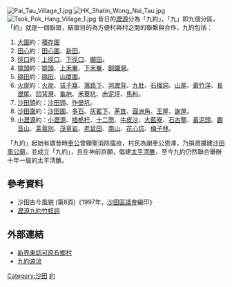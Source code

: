 [[File:Pai_Tau_Village_1.jpg|thumb]]
[[File:HK_Shatin_Wong_Nai_Tau.jpg|thumb]]
[[File:Tsok_Pok_Hang_Village_1.jpg|thumb]]
昔日的[[瀝源|瀝源]]分為「九約」，「九」即九個分區，「約」就是一個聯盟，結盟目的為方便村與村之間的聯繫與合作，九約包括：

# [[大圍|大圍]]約：[[積存圍|積存圍]]
# [[田心|田心]]約：[[田心圍|田心圍]]、[[新田村_(沙田)|新田]]。
# [[徑口|徑口]]約：[[上徑口村|上徑口]]、[[下徑口村|下徑口]]、[[顯田|顯田]]。
# [[排頭|排頭]]約：[[排頭村|排頭]]、[[禾輋|上禾輋]]、[[禾輋|下禾輋]]、[[銅鑼灣_(沙田)|銅鑼灣]]。
# [[隔田|隔田]]約：[[隔田|隔田]]、[[山下圍|山廈圍]]。
# [[火炭|火炭]]約：[[火炭村|火炭]]、[[拔子窩村|拔子窩]]、[[落路下村|落路下]]、[[河瀝背村|河瀝背]]、[[九肚村|九肚]]、[[石榴洞村|石榴洞]]、[[村_(沙田)|山尾]]、[[黃竹洋_(沙田火炭約)|黃竹洋]]、[[長瀝尾村|長瀝尾]]、[[坳背灣村|凹背灣]]、[[桂地新村|龜地]]、[[禾寮坑村|禾寮坑]]、[[赤泥坪村|赤泥坪]]、[[馬料村|馬料]]。
# [[沙田頭|沙田頭]]約：[[沙田頭村|沙田頭]]、[[作壆坑村|作壆坑]]。
# [[沙田圍|沙田圍]]約：[[沙田圍|沙田圍]]、[[多石村|多石]]、[[灰窰下_(沙田)|灰窰下]]、[[茅笪村|茅笪]]、[[圓洲角|圓洲角]]、[[王屋村|王屋]]、[[謝屋村|謝屋]]。
# [[小瀝源|小瀝源]]約：[[小瀝源村|小瀝源]]、[[插桅杆村|插桅杆]]、[[十二笏村|十二笏]]、[[牛皮沙村|牛皮沙]]、[[大藍寮村|大藍寮]]、[[石古壟村|石古壟]]、[[黃泥頭村|黃泥頭]]、[[觀音山村_(沙田)|觀音山]]、[[芙蓉別村|芙蓉別]]、[[茂草岩村|茂草岩]]、[[老鼠田村|老鼠田]]、[[南山村_(沙田)|南山]]、[[花心坑村|花心坑]]、[[梅子林村_(沙田區)|梅子林]]。

「九約」起始有謂昔時[[車公|車公]]曾顯聖消除瘟疫，村民為謝車公恩澤，乃捐資擴建[[沙田車公廟|沙田車公廟]]，並成立「九約」，且在神前許願，倡建[[太平清醮|太平清醮]]，至今九約仍然聯合舉辦十年一屆的太平清醮。

== 參考資料 ==
* 沙田古今風貌 (第8頁)《1997年，[[沙田_(香港)|沙田]][[區議會|區議會]]編印》
* [[瀝源九約竹枝詞|瀝源九約竹枝詞]]

== 外部連結 ==
* [http://www.hk-place.com/view.php?id=149 新界東認可原有鄉村] {{Wayback|url=http://www.hk-place.com/view.php?id=149 |date=20060614183713 }}
* [http://mos.hk/shatin/10/22/104 九約源流] {{Wayback|url=http://mos.hk/shatin/10/22/104 |date=20200220154507 }}

{{HK-geo-stub}}
[[Category:沙田|Category:沙田]]
[[Category:沙田區鄉村|約]]
